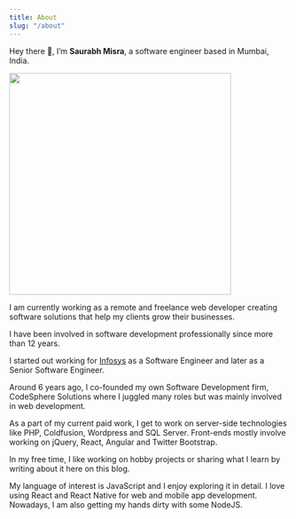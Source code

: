 ```yaml
---
title: About
slug: "/about"
---
```


Hey there 👋, I’m **Saurabh Misra**, a software engineer based in Mumbai, India. 

<img src="/me-small.jpg" width="400px" className="about-me-page-pic" />

I am currently working as a remote and freelance web developer creating software solutions that help my clients grow their businesses.

I have been involved in software development professionally since more than 12 years. 

I started out working for <a href="https://infosys.com" target="_blank">Infosys</a> as a Software Engineer and later as a Senior Software Engineer. 

Around 6 years ago, I co-founded my own Software Development firm, CodeSphere Solutions where I juggled many roles but was mainly involved in web development.

As a part of my current paid work, I get to work on server-side technologies like PHP, Coldfusion, Wordpress and SQL Server. Front-ends mostly involve working on jQuery, React, Angular and Twitter Bootstrap.

In my free time, I like working on hobby projects or sharing what I learn by writing about it here on this blog. 

My language of interest is JavaScript and I enjoy exploring it in detail. I love using React and React Native for web and mobile app development. Nowadays, I am also getting my hands dirty with some NodeJS.